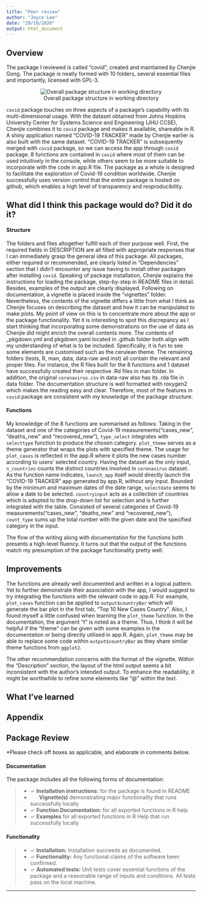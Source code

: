 ```yaml
---
title: "Peer review"
author: "Joyce Lee"
date: "29/10/2020"
output: html_document
---
```


## Overview
The package I reviewed is called "covid", created and maintained by Chenjie Gong. The package is neatly formed with 10 folders, several essential files and importantly, licensed with GPL-3.
<center>
![Overall package structure in working directory](dir_structure.png)
</center>
`covid` package touches on three aspects of a package's capability with its multi-dimensional usage. With the dataset obtained from Johns Hopkins University Center for Systems Science and Engineering (JHU CCSE), Chenjie combines it to `covid` package and makes it available, shareable in R. A shiny application named "COVID-19 TRACKER" made by Chenjie earlier is also built with the same dataset. "COVID-19 TRACKER" is subsequently merged with `covid` package, so we can access the app through `covid` package. 8 functions are contained in `covid` where most of them can be used intuitively in the console, while others seem to be more suitable to incorporate with the code in app.R file. The package as a whole is designed to facilitate the exploration of Covid-19 condition worldwide.
Chenjie successfully uses version control that the entire package is hosted on github, which enables a high level of transparency and resproducibility.

## What did I think this package would do? Did it do it?
<h4>Structure</h4>
The folders and files altogether fulfill each of their purpose well. 
First, the required fields in DESCRIPTION are all filled with appropriate responses that I can immediately grasp the general idea of this package. All packages, either required or recommended, are clearly listed in "Dependencies" section that I didn't encounter any issue having to install other packages after installing `covid`. 
Speaking of package installation, Chenjie explains the instructions for loading the package, step-by-step in README files in detail. Besides, examples of the output are clearly displayed. 
Following on documentation, a vignette is placed inside the "vignettes" folder. Nevertheless, the contents of the vignette differs a little from what I think as Chenjie focuses on describing the dataset and how it can be manipulated to make plots. My point of view on this is to concentrate more about the app or the package functionality. Yet it is interesting to spot this discrepancy as I start thinking that incorporating some demonstrations on the use of data as Chenjie did might enrich the overall contents more. 
The contents of _pkgdown.yml and pkgdown.yaml located in .github folder both align with my understanding of what is to be included. Specifically, it is fun to see some elements are customised such as the cerulean theme.
The remaining folders (tests, R, man, data, data-raw and inst) all contain the relevant and proper files. For instance, the R files built for the 8 functions and 1 dataset have successfully created their respective .Rd files in man folder. In addition, the original `coronavirus.csv` in data-raw  also has its .rda file in data folder.
The documentation structure is well formatted with roxygen2 which makes the reading easy and clear.
Therefore, most of the features in `covid` package are consistent with my knowledge of the package structure.

<h4>Functions</h4>
My knowledge of the 8 functions are summarised as follows:
Taking in the dataset and one of the categories of Covid-19 measurements("cases_new", "deaths_new" and "recovered_new"), `type_select` integrates with `selecttype` function to produce the chosen category.
`plot_theme` serves as a theme generator that wraps the plots with specified theme.
The usage for `plot_cases` is reflected in the app.R where it plots the new cases number according to users' selected country.
Having the dataset as the only input, `n_countries` counts the distinct countries involved in `coronavirus` dataset.
As the function name indicates, `launch_app` itself would directly launch the "COVID-19 TRACKER" app generated by app.R, without any input.
Bounded by the minimum and maximum dates of the date range, `selectdate` seems to allow a date to be selected.
`countryinput` acts as a collection of countries which is adopted to the drop-down list for selection and is further integrated with the table.
Consisted of several categories of Covid-19 measurements("cases_new", "deaths_new" and "recovered_new"), `count_type` sums up the total number with the given date and the specified
category in the input.

The flow of the writing along with documentation for the functions both presents a high-level fluency. It turns out that the output of the functions match my presumption of the package functionality pretty well.

## Improvements
The functions are already well documented and written in a logical pattern. Yet to further demonstrate their association with the app, I would suggest to try integrating the functions with the relevant code in app.R. For example, `plot_cases` function can be applied to `output$countryBar` which will generate the bar plot in the first tab, "Top 10 New Cases Country". Also, I found myself a little confused when learning the `plot_theme` function. In the documentation, the argument "t" is noted as a theme. Thus, I think it will be helpful if the "theme" can be given with some examples in the documentation or being directly utilised in app.R. Again, `plot_theme` may be able to replace some code within `output$countryBar` as they share similar theme functions from `ggplot2`.

The other recommendation concerns with the format of the vignette. Within the "Description" section, the layout of the html output seems a bit inconsistent with the author's intended output. To enhance the readability, it might be worthwhile to refine some elements like "@" within the text.

## What I've learned 


## Appendix
## Package Review

*Please check off boxes as applicable, and elaborate in comments below. 

#### Documentation

The package includes all the following forms of documentation:

>- $\checkmark$ **Installation instructions:** for the package is found in README
>- &nbsp;&nbsp; &nbsp;&nbsp; **Vignette(s)** demonstrating major functionality that runs successfully locally
>- $\checkmark$ **Function Documentation:** for all exported functions in R help
>- $\checkmark$ **Examples** for all exported functions in R Help that run successfully locally

#### Functionality

>- $\checkmark$ **Installation:** Installation succeeds as documented.
>- $\checkmark$ **Functionality:** Any functional claims of the software been confirmed.
>- $\checkmark$ **Automated tests:** Unit tests cover essential functions of the package
   and a reasonable range of inputs and conditions. All tests pass on the local machine.

---
 